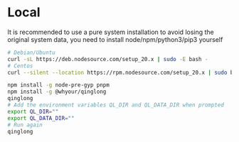 # Local

It is recommended to use a pure system installation to avoid losing the original system data, you need to install node/npm/python3/pip3 yourself

```bash
# Debian/Ubuntu
curl -sL https://deb.nodesource.com/setup_20.x | sudo -E bash -
# Centos
curl --silent --location https://rpm.nodesource.com/setup_20.x | sudo bash
```

```bash
npm install -g node-pre-gyp pnpm
npm install -g @whyour/qinglong
qinglong
# Add the environment variables QL_DIR and QL_DATA_DIR when prompted
export QL_DIR=""
export QL_DATA_DIR=""
# Run again
qinglong
```